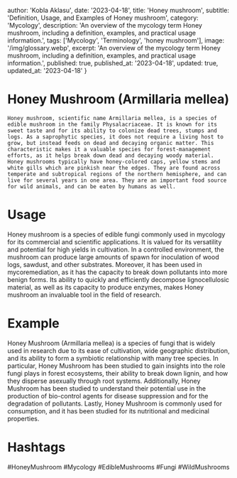 
  author: 'Kobla Aklasu',
  date: '2023-04-18',
  title: 'Honey mushroom',
  subtitle: 'Definition, Usage, and Examples of Honey mushroom',
  category: 'Mycology',
  description: 'An overview of the mycology term Honey mushroom, including a definition, examples, and practical usage information.',
  tags: ['Mycology', 'Terminology', 'honey mushroom'],
  image: '/img/glossary.webp',
  excerpt: 'An overview of the mycology term Honey mushroom, including a definition, examples, and practical usage information.',
  published: true,
  published_at: '2023-04-18',
  updated: true,
  updated_at: '2023-04-18'
}




# Honey Mushroom (Armillaria mellea)
    
    Honey mushroom, scientific name Armillaria mellea, is a species of edible mushroom in the family Physalacriaceae. It is known for its sweet taste and for its ability to colonize dead trees, stumps and logs. As a saprophytic species, it does not require a living host to grow, but instead feeds on dead and decaying organic matter. This characteristic makes it a valuable species for forest-management efforts, as it helps break down dead and decaying woody material. Honey mushrooms typically have honey-colored caps, yellow stems and white gills which are pinkish near the edges. They are found across temperate and subtropical regions of the northern hemisphere, and can live for several years in one area. They are an important food source for wild animals, and can be eaten by humans as well.

# Usage

Honey mushroom is a species of edible fungi commonly used in mycology for its commercial and scientific applications. It is valued for its versatility and potential for high yields in cultivation. In a controlled environment, the mushroom can produce large amounts of spawn for inoculation of wood logs, sawdust, and other substrates. Moreover, it has been used in mycoremediation, as it has the capacity to break down pollutants into more benign forms. Its ability to quickly and efficiently decompose lignocellulosic material, as well as its capacity to produce enzymes, makes Honey mushroom an invaluable tool in the field of research.

# Example

Honey Mushroom (Armillaria mellea) is a species of fungi that is widely used in research due to its ease of cultivation, wide geographic distribution, and its ability to form a symbiotic relationship with many tree species. In particular, Honey Mushroom has been studied to gain insights into the role fungi plays in forest ecosystems, their ability to break down lignin, and how they disperse asexually through root systems. Additionally, Honey Mushroom has been studied to understand their potential use in the production of bio-control agents for disease suppression and for the degradation of pollutants. Lastly, Honey Mushroom is commonly used for consumption, and it has been studied for its nutritional and medicinal properties.

# Hashtags

#HoneyMushroom #Mycology #EdibleMushrooms #Fungi #WildMushrooms

